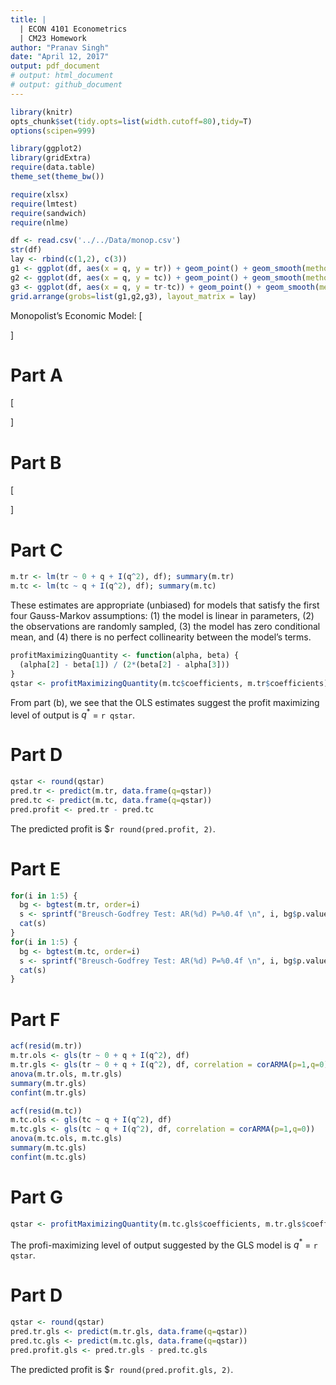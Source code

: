 ```yaml
---
title: |
  | ECON 4101 Econometrics
  | CM23 Homework
author: "Pranav Singh"
date: "April 12, 2017"
output: pdf_document
# output: html_document
# output: github_document
---
```


```r
library(knitr)
opts_chunk$set(tidy.opts=list(width.cutoff=80),tidy=T)
options(scipen=999)

library(ggplot2)
library(gridExtra)
require(data.table)
theme_set(theme_bw())

require(xlsx)
require(lmtest)
require(sandwich)
require(nlme)
```

```r
df <- read.csv('../../Data/monop.csv')
str(df)
lay <- rbind(c(1,2), c(3))
g1 <- ggplot(df, aes(x = q, y = tr)) + geom_point() + geom_smooth(method='loess') + scale_x_continuous(breaks=pretty(df$q, n=10)) + scale_y_continuous(breaks=pretty(df$tr, n=10)) + ylab('Total Revenue') + xlab('Quantity')
g2 <- ggplot(df, aes(x = q, y = tc)) + geom_point() + geom_smooth(method='loess') + scale_x_continuous(breaks=pretty(df$q, n=10)) + scale_y_continuous(breaks=pretty(df$tc, n=10)) + ylab('Total Cost') + xlab('Quantity')
g3 <- ggplot(df, aes(x = q, y = tr-tc)) + geom_point() + geom_smooth(method='loess') + scale_x_continuous(breaks=pretty(df$q, n=20)) + scale_y_continuous(breaks=pretty(-5000:10000, n=20)) + ylab('Profit = TR - TC') + xlab('Quantity')
grid.arrange(grobs=list(g1,g2,g3), layout_matrix = lay)
```

Monopolist's Economic Model:
\[
\begin{aligned}
tr &= \beta_1q + \beta_2q^2 \\
tc &= \alpha_1 + \alpha_2q + \alpha_3q^2
\end{aligned}
\]

# Part A
\[
\begin{aligned}
mr &= \frac{d}{dq}\{tr\}  = \beta_1 + 2\beta_2q \\
mc &= \frac{d}{dq}\{tc\} = \alpha_2 + 2\alpha_3q
\end{aligned}
\]

# Part B
\[
\begin{aligned}
& mr & = \; & mc \\
\implies & \beta_1 + 2\beta_2q^* & = \;& \alpha_2 + 2\alpha_3q^* \\
\implies & (2\beta_2 - 2\alpha_3)q^* & = \;& \alpha_2 - \beta_1 \\
\implies & q^* & = \;& \frac{\alpha_2 - \beta_1}{2(\beta_2 - \alpha_3)}
\end{aligned}
\]

# Part C
```r
m.tr <- lm(tr ~ 0 + q + I(q^2), df); summary(m.tr)
m.tc <- lm(tc ~ q + I(q^2), df); summary(m.tc)
```
These estimates are appropriate (unbiased) for models that satisfy the first four Gauss-Markov assumptions: (1) the model is linear in parameters, (2) the observations are randomly sampled, (3) the model has zero conditional mean, and (4) there is no perfect collinearity between the model's terms.

```r
profitMaximizingQuantity <- function(alpha, beta) {
  (alpha[2] - beta[1]) / (2*(beta[2] - alpha[3]))
}
qstar <- profitMaximizingQuantity(m.tc$coefficients, m.tr$coefficients)
```
From part (b), we see that the OLS estimates suggest the profit maximizing level of output is $q^*$ = `r qstar`.

# Part D
```r
qstar <- round(qstar)
pred.tr <- predict(m.tr, data.frame(q=qstar))
pred.tc <- predict(m.tc, data.frame(q=qstar))
pred.profit <- pred.tr - pred.tc
```
The predicted profit is \$`r round(pred.profit, 2)`.

# Part E
```r
for(i in 1:5) {
  bg <- bgtest(m.tr, order=i)
  s <- sprintf("Breusch-Godfrey Test: AR(%d) P=%0.4f \n", i, bg$p.value)
  cat(s)
}
for(i in 1:5) {
  bg <- bgtest(m.tc, order=i)
  s <- sprintf("Breusch-Godfrey Test: AR(%d) P=%0.4f \n", i, bg$p.value)
  cat(s)
}
```

# Part F
```r
acf(resid(m.tr))
m.tr.ols <- gls(tr ~ 0 + q + I(q^2), df)
m.tr.gls <- gls(tr ~ 0 + q + I(q^2), df, correlation = corARMA(p=1,q=0))
anova(m.tr.ols, m.tr.gls)
summary(m.tr.gls)
confint(m.tr.gls)
```
```r
acf(resid(m.tc))
m.tc.ols <- gls(tc ~ q + I(q^2), df)
m.tc.gls <- gls(tc ~ q + I(q^2), df, correlation = corARMA(p=1,q=0))
anova(m.tc.ols, m.tc.gls)
summary(m.tc.gls)
confint(m.tc.gls)
```

# Part G
```r
qstar <- profitMaximizingQuantity(m.tc.gls$coefficients, m.tr.gls$coefficients)
```
The profi-maximizing level of output suggested by the GLS model is $q^*$ = `r qstar`.

# Part D
```r
qstar <- round(qstar)
pred.tr.gls <- predict(m.tr.gls, data.frame(q=qstar))
pred.tc.gls <- predict(m.tc.gls, data.frame(q=qstar))
pred.profit.gls <- pred.tr.gls - pred.tc.gls
```
The predicted profit is \$`r round(pred.profit.gls, 2)`.

